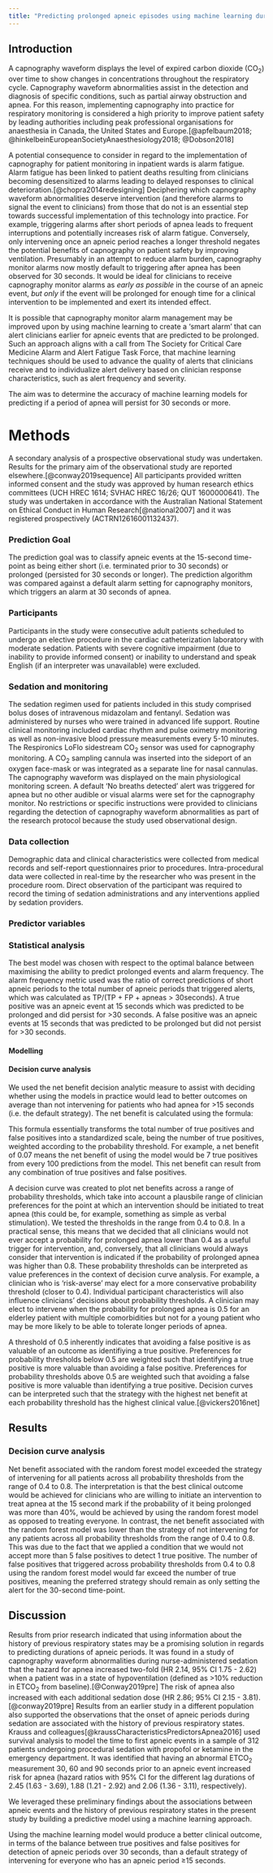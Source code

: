 ```yaml
---
title: "Predicting prolonged apneic episodes using machine learning during nurse-administered procedural sedation"
---
```




## Introduction

A capnography waveform displays the level of expired carbon dioxide (CO~2~) over time to show changes in concentrations throughout the respiratory cycle. Capnography waveform abnormalities assist in the detection and diagnosis of specific conditions, such as partial airway obstruction and apnea. For this reason, implementing capnography into practice for respiratory monitoring is considered a high priority to improve patient safety by leading authorities including peak professional organisations for anaesthesia in Canada, the United States and Europe.[@apfelbaum2018; @hinkelbeinEuropeanSocietyAnaesthesiology2018; @Dobson2018]

A potential consequence to consider in regard to the implementation of capnography for patient monitoring in inpatient wards is alarm fatigue. Alarm fatigue has been linked to patient deaths resulting from clinicians becoming desensitized to alarms leading to delayed responses to clinical deterioration.[@chopra2014redesigning] Deciphering which capnography waveform abnormalities deserve intervention (and therefore alarms to signal the event to clinicians) from those that do not is an essential step towards successful implementation of this technology into practice. For example, triggering alarms after short periods of apnea leads to frequent interruptions and potentially increases risk of alarm fatigue. Conversely, only intervening once an apneic period reaches a longer threshold negates the potential benefits of capnography on patient safety by improving ventilation. Presumably in an attempt to reduce alarm burden, capnography monitor alarms now mostly default to triggering after apnea has been observed for 30 seconds. It would be ideal for clinicians to receive capnography monitor alarms as *_early as possible_* in the course of an apneic event, *but only* if the event will be prolonged for enough time for a clinical intervention to be implemented and exert its intended effect.

It is possible that  capnography monitor alarm management may be improved upon by using machine learning to create a ‘smart alarm’ that can alert clinicians earlier for apneic events that are predicted to be prolonged. Such an approach aligns with a call from The Society for Critical Care Medicine Alarm and Alert Fatigue Task Force, that machine learning techniques should be used to advance the quality of alerts that clinicians receive and to individualize alert delivery based on clinician response characteristics, such as alert frequency and severity.

The aim was to determine the accuracy of machine learning models for predicting if a period of apnea will persist for 30 seconds or more. 



# Methods

A secondary analysis of a prospective observational study was undertaken. Results for the primary aim of the observational study are reported elsewhere.[@conway2019sequence] All participants provided written informed consent and the study was approved by human research ethics committees (UCH HREC 1614; SVHAC HREC 16/26; QUT 1600000641). The study was undertaken in accordance with the Australian National Statement on Ethical Conduct in Human Research[@national2007] and it was registered prospectively (ACTRN12616001132437).

### Prediction Goal

The prediction goal was to classify apneic events at the 15-second time-point as being either short (i.e. terminated prior to 30 seconds) or prolonged (persisted for 30 seconds or longer). The prediction algorithm was compared against a default alarm setting for capnography monitors, which triggers an alarm at 30 seconds of apnea.

### Participants

Participants in the study were consecutive adult patients scheduled to undergo an elective procedure in the cardiac catheterization laboratory with moderate sedation. Patients with severe cognitive impairment (due to inability to provide informed consent) or inability to understand and speak English (if an interpreter was unavailable) were excluded.

### Sedation and monitoring

The sedation regimen used for patients included in this study comprised bolus doses of intravenous midazolam and fentanyl. Sedation was administered by nurses who were trained in advanced life support. Routine clinical monitoring included cardiac rhythm and pulse oximetry monitoring as well as non-invasive blood pressure measurements every 5-10 minutes. The Respironics LoFlo sidestream CO~2~ sensor was used for capnography monitoring. A CO~2~ sampling cannula was inserted into the sideport of an oxygen face-mask or was integrated as a separate line for nasal cannulas. The capnography waveform was displayed on the main physiological monitoring screen. A default ‘No breaths detected’ alert was triggered for apnea but no other audible or visual alarms were set for the capnography monitor. No restrictions or specific instructions were provided to clinicians regarding the detection of capnography waveform abnormalities as part of the research protocol because the study used observational design.

### Data collection

Demographic data and clinical characteristics were collected from medical records and self-report questionnaires prior to procedures. Intra-procedural data were collected in real-time by the researcher who was present in the procedure room. Direct observation of the participant was required to record the timing of sedation administrations and any interventions applied by sedation providers.

### Predictor variables

### Statistical analysis 

The best model was chosen with respect to the optimal balance between maximising the ability to predict prolonged events and alarm frequency. The alarm frequency metric used was the ratio of correct predictions of short apneic periods to the total number of apneic periods that triggered alerts, which was calculated as TP/(TP + FP + apneas > 30seconds). A true positive was an apneic event at 15 seconds which was predicted to be prolonged and did persist for >30 seconds. A false positive was an apneic events at 15 seconds that was predicted to be prolonged but did not persist for >30 seconds.

#### Modelling



#### Decision curve analysis

We used the net benefit decision analytic measure to assist with deciding whether using the models in practice would lead to better outcomes on average than not intervening for patients who had apnea for >15 seconds (i.e. the default strategy). The net benefit is calculated using the formula:



This formula essentially transforms the total number of true positives and false positives into a standardized scale, being the number of true positives, weighted according to the probability threshold. For example, a net benefit of 0.07 means the net benefit of using the model would be 7 true positives from every 100 predictions from the model. This net benefit can result from any combination of true positives and false positives. 

A decision curve was created to plot net benefits across a range of probability thresholds, which take into account a plausbile range of clinician preferences for the point at which an intervention should be initiated to treat apnea (this could be, for example, something as simple as verbal stimulation). We tested the thresholds in the range from 0.4 to 0.8. In a practical sense, this means that we decided that all clinicians would not ever accept a probability for prolonged apnea lower than 0.4 as a useful trigger for intervention, and, conversely, that all clinicians would always consider that intervention is indicated if the probability of prolonged apnea was higher than 0.8. These probability thresholds can be interpreted as value preferences in the context of decision curve analysis. For example, a clinician who is 'risk-averse' may elect for a more conservative probability threshold (closer to 0.4). Individual participant characteristics will also influence clinicians' decisions about probability thresholds. A clinician may elect to intervene when the probability for prolonged apnea is 0.5 for an elderley patient with multiple comorbidities but not for a young patient who may be more likely to be able to tolerate longer periods of apnea. 

A threshold of 0.5 inherently indicates that avoiding a false positive is as valuable of an outcome as identifiying a true positive. Preferences for probability thresholds below 0.5 are weighted such that identifying a true positive is more valuable than avoiding a false positive. Preferences for probability thresholds above 0.5 are weighted such that avoiding a false positive is more valuable than identifying a true positive.  Decision curves can be interpreted such that the strategy with the highest net benefit at each probability threshold has the highest clinical value.[@vickers2016net]

## Results

### Decision curve analysis

Net benefit associated with the random forest model exceeded the strategy of intervening for all patients across all probability thresholds from the range of 0.4 to 0.8. The interpretation is that the best clinical outcome would be achieved for clinicians who are willing to initiate an intervention to treat apnea at the 15 second mark if the probability of it being prolonged was more than 40%, would be achieved by using the random forest model as opposed to treating everyone. In contrast, the net benefit associated with the random forest model was lower than the strategy of not intervening for any patients across all probability thresholds from the range of 0.4 to 0.8. This was due to the fact that we applied a condition that we would not accept more than 5 false positives to detect 1 true positive. The number of false positives that triggered across probability thresholds from 0.4 to 0.8 using the random forest model would far exceed the number of true positives, meaning the preferred strategy should remain as only setting the alert for the 30-second time-point.

## Discussion

Results from prior research indicated that using information about the history of previous respiratory states may be a promising solution in regards to predicting durations of apneic periods. It was found in a study of capnography waveform abnormalities during nurse-administered sedation that the hazard for apnea increased two-fold (HR 2.14, 95% CI 1.75 - 2.62) when a patient was in a state of hypoventilation (defined as >10% reduction in ETCO~2~ from baseline).[@Conway2019pre] The risk of apnea also increased with each additional sedation dose (HR 2.86; 95% CI 2.15 - 3.81).[@conway2019pre] Results from an earlier study in a different population also supported the observations that the onset of apneic periods during sedation are associated with the history of previous respiratory states. Krauss and colleagues[@kraussCharacteristicsPredictorsApnea2016] used survival analysis to model the time to first apneic events in a sample of 312 patients undergoing procedural sedation with propofol or ketamine in the emergency department. It was identified that having an abnormal ETCO~2~ measurement 30, 60 and 90 seconds prior to an apneic event increased risk for apnea (hazard ratios with 95% CI for the different lag durations of 2.45 (1.63 - 3.69), 1.88 (1.21 - 2.92) and 2.06 (1.36 - 3.11), respectively).

We leveraged these preliminary findings about the associations between apneic events and the history of previous respiratory states in the present study by building a predictive model using a machine learning approach. 

Using the machine learning model would produce a better clinical outcome, in terms of the balance between true positives and false positives for detection of apneic periods over 30 seconds, than a default strategy of intervening for everyone who has an apneic period ≥15 seconds. 